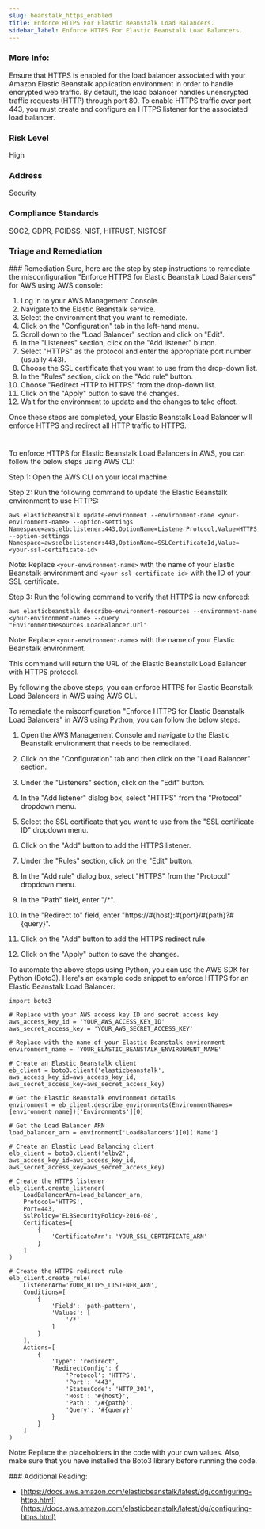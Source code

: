 ```yaml
---
slug: beanstalk_https_enabled
title: Enforce HTTPS For Elastic Beanstalk Load Balancers.
sidebar_label: Enforce HTTPS For Elastic Beanstalk Load Balancers.
---
```


### More Info:

Ensure that HTTPS is enabled for the load balancer associated with your Amazon Elastic Beanstalk application environment in order to handle encrypted web traffic. By default, the load balancer handles unencrypted traffic requests (HTTP) through port 80. To enable HTTPS traffic over port 443, you must create and configure an HTTPS listener for the associated load balancer.

### Risk Level

High

### Address

Security

### Compliance Standards

SOC2, GDPR, PCIDSS, NIST, HITRUST, NISTCSF


### Triage and Remediation
<Tabs>
<Tab title='Remediation'>
### Remediation

<AccordionGroup>
<Accordion title='Using Console' defaultOpen='true'>
Sure, here are the step by step instructions to remediate the misconfiguration "Enforce HTTPS for Elastic Beanstalk Load Balancers" for AWS using AWS console:

1. Log in to your AWS Management Console.
2. Navigate to the Elastic Beanstalk service.
3. Select the environment that you want to remediate.
4. Click on the "Configuration" tab in the left-hand menu.
5. Scroll down to the "Load Balancer" section and click on "Edit".
6. In the "Listeners" section, click on the "Add listener" button.
7. Select "HTTPS" as the protocol and enter the appropriate port number (usually 443).
8. Choose the SSL certificate that you want to use from the drop-down list.
9. In the "Rules" section, click on the "Add rule" button.
10. Choose "Redirect HTTP to HTTPS" from the drop-down list.
11. Click on the "Apply" button to save the changes.
12. Wait for the environment to update and the changes to take effect.

Once these steps are completed, your Elastic Beanstalk Load Balancer will enforce HTTPS and redirect all HTTP traffic to HTTPS.

#
</Accordion>

<Accordion title='Using CLI'>
To enforce HTTPS for Elastic Beanstalk Load Balancers in AWS, you can follow the below steps using AWS CLI:

Step 1: Open the AWS CLI on your local machine.

Step 2: Run the following command to update the Elastic Beanstalk environment to use HTTPS:

```
aws elasticbeanstalk update-environment --environment-name <your-environment-name> --option-settings Namespace=aws:elb:listener:443,OptionName=ListenerProtocol,Value=HTTPS --option-settings Namespace=aws:elb:listener:443,OptionName=SSLCertificateId,Value=<your-ssl-certificate-id>
```

Note: Replace `<your-environment-name>` with the name of your Elastic Beanstalk environment and `<your-ssl-certificate-id>` with the ID of your SSL certificate.

Step 3: Run the following command to verify that HTTPS is now enforced:

```
aws elasticbeanstalk describe-environment-resources --environment-name <your-environment-name> --query "EnvironmentResources.LoadBalancer.Url"
```

Note: Replace `<your-environment-name>` with the name of your Elastic Beanstalk environment.

This command will return the URL of the Elastic Beanstalk Load Balancer with HTTPS protocol.

By following the above steps, you can enforce HTTPS for Elastic Beanstalk Load Balancers in AWS using AWS CLI.
</Accordion>

<Accordion title='Using Python'>
To remediate the misconfiguration "Enforce HTTPS for Elastic Beanstalk Load Balancers" in AWS using Python, you can follow the below steps:

1. Open the AWS Management Console and navigate to the Elastic Beanstalk environment that needs to be remediated.

2. Click on the "Configuration" tab and then click on the "Load Balancer" section.

3. Under the "Listeners" section, click on the "Edit" button.

4. In the "Add listener" dialog box, select "HTTPS" from the "Protocol" dropdown menu.

5. Select the SSL certificate that you want to use from the "SSL certificate ID" dropdown menu.

6. Click on the "Add" button to add the HTTPS listener.

7. Under the "Rules" section, click on the "Edit" button.

8. In the "Add rule" dialog box, select "HTTPS" from the "Protocol" dropdown menu.

9. In the "Path" field, enter "/*".

10. In the "Redirect to" field, enter "https://#{host}:#{port}/#{path}?#{query}".

11. Click on the "Add" button to add the HTTPS redirect rule.

12. Click on the "Apply" button to save the changes.

To automate the above steps using Python, you can use the AWS SDK for Python (Boto3). Here's an example code snippet to enforce HTTPS for an Elastic Beanstalk Load Balancer:

```
import boto3

# Replace with your AWS access key ID and secret access key
aws_access_key_id = 'YOUR_AWS_ACCESS_KEY_ID'
aws_secret_access_key = 'YOUR_AWS_SECRET_ACCESS_KEY'

# Replace with the name of your Elastic Beanstalk environment
environment_name = 'YOUR_ELASTIC_BEANSTALK_ENVIRONMENT_NAME'

# Create an Elastic Beanstalk client
eb_client = boto3.client('elasticbeanstalk', aws_access_key_id=aws_access_key_id, aws_secret_access_key=aws_secret_access_key)

# Get the Elastic Beanstalk environment details
environment = eb_client.describe_environments(EnvironmentNames=[environment_name])['Environments'][0]

# Get the Load Balancer ARN
load_balancer_arn = environment['LoadBalancers'][0]['Name']

# Create an Elastic Load Balancing client
elb_client = boto3.client('elbv2', aws_access_key_id=aws_access_key_id, aws_secret_access_key=aws_secret_access_key)

# Create the HTTPS listener
elb_client.create_listener(
    LoadBalancerArn=load_balancer_arn,
    Protocol='HTTPS',
    Port=443,
    SslPolicy='ELBSecurityPolicy-2016-08',
    Certificates=[
        {
            'CertificateArn': 'YOUR_SSL_CERTIFICATE_ARN'
        }
    ]
)

# Create the HTTPS redirect rule
elb_client.create_rule(
    ListenerArn='YOUR_HTTPS_LISTENER_ARN',
    Conditions=[
        {
            'Field': 'path-pattern',
            'Values': [
                '/*'
            ]
        }
    ],
    Actions=[
        {
            'Type': 'redirect',
            'RedirectConfig': {
                'Protocol': 'HTTPS',
                'Port': '443',
                'StatusCode': 'HTTP_301',
                'Host': '#{host}',
                'Path': '/#{path}',
                'Query': '#{query}'
            }
        }
    ]
)
```

Note: Replace the placeholders in the code with your own values. Also, make sure that you have installed the Boto3 library before running the code.
</Accordion>

</AccordionGroup>
</Tab>
</Tabs>
### Additional Reading:

- [https://docs.aws.amazon.com/elasticbeanstalk/latest/dg/configuring-https.html](https://docs.aws.amazon.com/elasticbeanstalk/latest/dg/configuring-https.html) 

